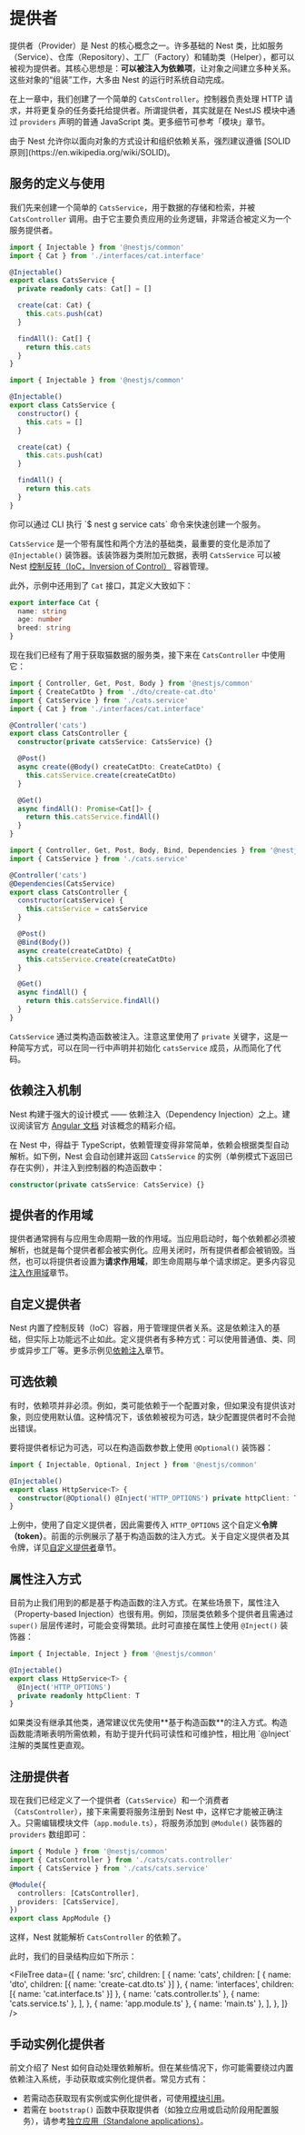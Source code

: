 
# 提供者

提供者（Provider）是 Nest 的核心概念之一。许多基础的 Nest 类，比如服务（Service）、仓库（Repository）、工厂（Factory）和辅助类（Helper），都可以被视为提供者。其核心思想是：**可以被注入为依赖项**，让对象之间建立多种关系。这些对象的“组装”工作，大多由 Nest 的运行时系统自动完成。

<DocImage src={providerImage} alt="Provider 结构图" />

在上一章中，我们创建了一个简单的 `CatsController`。控制器负责处理 HTTP 请求，并将更复杂的任务委托给提供者。所谓提供者，其实就是在 NestJS 模块中通过 `providers` 声明的普通 JavaScript 类。更多细节可参考「模块」章节。

<CalloutInfo>
  由于 Nest 允许你以面向对象的方式设计和组织依赖关系，强烈建议遵循 [SOLID
  原则](https://en.wikipedia.org/wiki/SOLID)。
</CalloutInfo>

## 服务的定义与使用

我们先来创建一个简单的 `CatsService`，用于数据的存储和检索，并被 `CatsController` 调用。由于它主要负责应用的业务逻辑，非常适合被定义为一个服务提供者。

```ts filename='cats.service.ts'
import { Injectable } from '@nestjs/common'
import { Cat } from './interfaces/cat.interface'

@Injectable()
export class CatsService {
  private readonly cats: Cat[] = []

  create(cat: Cat) {
    this.cats.push(cat)
  }

  findAll(): Cat[] {
    return this.cats
  }
}
```

```js hideInDoc filename='cats.service.js'
import { Injectable } from '@nestjs/common'

@Injectable()
export class CatsService {
  constructor() {
    this.cats = []
  }

  create(cat) {
    this.cats.push(cat)
  }

  findAll() {
    return this.cats
  }
}
```

<CalloutInfo>
  <p>你可以通过 CLI 执行 `$ nest g service cats` 命令来快速创建一个服务。</p>
</CalloutInfo>

`CatsService` 是一个带有属性和两个方法的基础类，最重要的变化是添加了 `@Injectable()` 装饰器。该装饰器为类附加元数据，表明 `CatsService` 可以被 Nest [控制反转（IoC，Inversion of Control）](https://en.wikipedia.org/wiki/Inversion_of_control) 容器管理。

此外，示例中还用到了 `Cat` 接口，其定义大致如下：

```ts filename='interfaces/cat.interface.ts'
export interface Cat {
  name: string
  age: number
  breed: string
}
```

现在我们已经有了用于获取猫数据的服务类，接下来在 `CatsController` 中使用它：

```ts filename='cats.controller.ts'
import { Controller, Get, Post, Body } from '@nestjs/common'
import { CreateCatDto } from './dto/create-cat.dto'
import { CatsService } from './cats.service'
import { Cat } from './interfaces/cat.interface'

@Controller('cats')
export class CatsController {
  constructor(private catsService: CatsService) {}

  @Post()
  async create(@Body() createCatDto: CreateCatDto) {
    this.catsService.create(createCatDto)
  }

  @Get()
  async findAll(): Promise<Cat[]> {
    return this.catsService.findAll()
  }
}
```

```js hideInDoc filename='cats.controller.js'
import { Controller, Get, Post, Body, Bind, Dependencies } from '@nestjs/common'
import { CatsService } from './cats.service'

@Controller('cats')
@Dependencies(CatsService)
export class CatsController {
  constructor(catsService) {
    this.catsService = catsService
  }

  @Post()
  @Bind(Body())
  async create(createCatDto) {
    this.catsService.create(createCatDto)
  }

  @Get()
  async findAll() {
    return this.catsService.findAll()
  }
}
```

`CatsService` 通过类构造函数被注入。注意这里使用了 `private` 关键字，这是一种简写方式，可以在同一行中声明并初始化 `catsService` 成员，从而简化了代码。

## 依赖注入机制

Nest 构建于强大的设计模式 —— 依赖注入（Dependency Injection）之上。建议阅读官方 [Angular 文档](https://angular.dev/guide/di) 对该概念的精彩介绍。

在 Nest 中，得益于 TypeScript，依赖管理变得非常简单，依赖会根据类型自动解析。如下例，Nest 会自动创建并返回 `CatsService` 的实例（单例模式下返回已存在实例），并注入到控制器的构造函数中：

```ts
constructor(private catsService: CatsService) {}
```

## 提供者的作用域

提供者通常拥有与应用生命周期一致的作用域。当应用启动时，每个依赖都必须被解析，也就是每个提供者都会被实例化。应用关闭时，所有提供者都会被销毁。当然，也可以将提供者设置为**请求作用域**，即生命周期与单个请求绑定。更多内容见[注入作用域](/fundamentals/injection-scopes)章节。

## 自定义提供者

Nest 内置了控制反转（IoC）容器，用于管理提供者关系。这是依赖注入的基础，但实际上功能远不止如此。定义提供者有多种方式：可以使用普通值、类、同步或异步工厂等。更多示例见[依赖注入](/fundamentals/dependency-injection)章节。

## 可选依赖

有时，依赖项并非必须。例如，类可能依赖于一个配置对象，但如果没有提供该对象，则应使用默认值。这种情况下，该依赖被视为可选，缺少配置提供者时不会抛出错误。

要将提供者标记为可选，可以在构造函数参数上使用 `@Optional()` 装饰器：

```ts
import { Injectable, Optional, Inject } from '@nestjs/common'

@Injectable()
export class HttpService<T> {
  constructor(@Optional() @Inject('HTTP_OPTIONS') private httpClient: T) {}
}
```

上例中，使用了自定义提供者，因此需要传入 `HTTP_OPTIONS` 这个自定义**令牌（token）**。前面的示例展示了基于构造函数的注入方式。关于自定义提供者及其令牌，详见[自定义提供者](/fundamentals/custom-providers)章节。

## 属性注入方式

目前为止我们用到的都是基于构造函数的注入方式。在某些场景下，属性注入（Property-based Injection）也很有用。例如，顶层类依赖多个提供者且需通过 `super()` 层层传递时，可能会变得繁琐。此时可直接在属性上使用 `@Inject()` 装饰器：

```ts
import { Injectable, Inject } from '@nestjs/common'

@Injectable()
export class HttpService<T> {
  @Inject('HTTP_OPTIONS')
  private readonly httpClient: T
}
```

<CalloutInfo type="warning">
  如果类没有继承其他类，通常建议优先使用**基于构造函数**的注入方式。构造函数能清晰表明所需依赖，有助于提升代码可读性和可维护性，相比用
  `@Inject` 注解的类属性更直观。
</CalloutInfo>

## 注册提供者

现在我们已经定义了一个提供者（`CatsService`）和一个消费者（`CatsController`），接下来需要将服务注册到 Nest 中，这样它才能被正确注入。只需编辑模块文件（`app.module.ts`），将服务添加到 `@Module()` 装饰器的 `providers` 数组即可：

```ts filename='app.module.ts'
import { Module } from '@nestjs/common'
import { CatsController } from './cats/cats.controller'
import { CatsService } from './cats/cats.service'

@Module({
  controllers: [CatsController],
  providers: [CatsService],
})
export class AppModule {}
```

这样，Nest 就能解析 `CatsController` 的依赖了。

此时，我们的目录结构应如下所示：

<FileTree
  data={[
    {
      name: 'src',
      children: [
        {
          name: 'cats',
          children: [
            { name: 'dto', children: [{ name: 'create-cat.dto.ts' }] },
            { name: 'interfaces', children: [{ name: 'cat.interface.ts' }] },
            { name: 'cats.controller.ts' },
            { name: 'cats.service.ts' },
          ],
        },
        { name: 'app.module.ts' },
        { name: 'main.ts' },
      ],
    },
  ]}
/>

## 手动实例化提供者

前文介绍了 Nest 如何自动处理依赖解析。但在某些情况下，你可能需要绕过内置依赖注入系统，手动获取或实例化提供者。常见方式有：

- 若需动态获取现有实例或实例化提供者，可使用[模块引用](/fundamentals/module-ref)。
- 若需在 `bootstrap()` 函数中获取提供者（如独立应用或启动阶段用配置服务），请参考[独立应用（Standalone applications）](/standalone-applications)。
